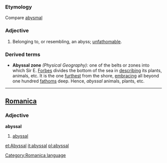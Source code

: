 ===Etymology===
Compare [[abysmal]]
===Adjective===
#Belonging to, or resembling, an abyss; [[unfathomable]].
===Derived terms===
*'''Abyssal zone''' ''(Physical Geography):'' one of the belts or zones into which Sir E. [[Forbes]] divides the bottom of the sea in [[describing]] its plants, animals, etc. It is the one [[furthest]] from the shore, [[embracing]] all beyond one hundred [[fathoms]] deep. Hence, ''abyssal'' animals, plants, etc.
----

==[[Romanica]]==
[[Category:Romanica language]]
===Adjective===
<b>abyssal</b>
#[[abyssal]]

[[et:Abyssal]]
[[it:abyssal]]
[[pl:abyssal]]
